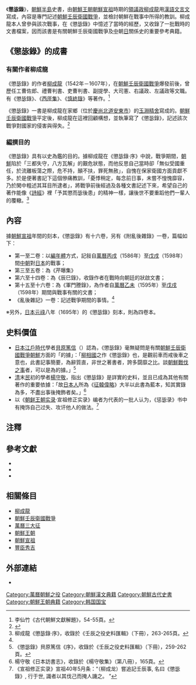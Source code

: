 {{Infobox Korean name
|img=Chingbirok.jpg
|imgwidth=150
|caption=《'''懲毖錄'''》書影
|hangul=징비록
|hanja=懲毖錄
|rr=jing bi rok
|mr=ching pi rok 
}}
《'''懲毖錄'''》，[[朝鮮半島|朝鮮半島]]史書，由[[朝鮮王朝|朝鮮王朝]][[朝鮮宣祖|朝鮮宣祖]]時期的[[領議政|領議政]][[柳成龍|柳成龍]]用[[漢語|漢語]][[文言文|文言文]]寫成，內容是專門記述[[朝鮮壬辰衛國戰爭|朝鮮壬辰衛國戰爭]]，並檢討朝鮮在戰事中所得的教訓。柳成龍本人曾參與該次戰事，在《懲毖錄》中憶述了當時的經歷，又收錄了一批戰時的文書檔案，因而該書是有關朝鮮壬辰衛國戰爭及[[中國|中]]朝[[日本|日]]關係史的重要參考典籍。

== 《懲毖錄》的成書 ==
=== 有關作者柳成龍===
《懲毖錄》的作者[[柳成龍|柳成龍]]（1542年－1607年），在[[朝鮮壬辰衛國戰爭|朝鮮壬辰衛國戰爭]]爆發前後，曾歷任工曹佐郎、禮曹判書、吏曹判書、副提學、大司憲、右議政、左議政等文職。有《懲毖錄》、《[[西厓集|西厓集]]》、《[[慎終錄|慎終錄]]》等著作。<ref name="李仙竹">李仙竹《古代朝鮮文獻解題》，54-55頁。</ref>

《懲毖錄》一書是柳成龍在家鄉（位於[[慶尚北道|慶尚北道]][[安東市|安東市]]）的[[玉淵精舍|玉淵精舍]]寫成的。[[朝鮮壬辰衛國戰爭|朝鮮壬辰衛國戰爭]]平定後，柳成龍在這裡回顧構想，並執筆寫了《懲毖錄》，記述該次戰爭對國家的侵害與得失。<ref>{{Cite web |url=http://www.andong.go.kr/open_content/ch/news/notice/?command=view&id=FB83554E-35C1-4C85-803B-0EE2569F4491 |title=歡迎光臨韓國精神文化首都─安東：玉淵精舍 |access-date=2008-04-01 |archive-date=2009-02-13 |archive-url=https://web.archive.org/web/20090213103228/http://andong.go.kr/open_content/ch/news/notice/?command=view&id=FB83554E-35C1-4C85-803B-0EE2569F4491 |dead-url=no }}</ref>

=== 編撰目的 ===
《懲毖錄》具有以史為鑑的目的。據柳成龍在《懲毖錄‧序》中說，戰爭期間，[[朝鮮王朝|朝鮮]]陷於「三都失守，八方瓦解」的艱危狀態，而他反思自己當時卻「無似受國重任，於流離板蕩之際，危不持，顛不扶，罪死無赦」，自愧在保家衛國方面貢獻不多。於是便著書記下這個慘痛教訓，「憂悸稍定，每念前日事，未嘗不惶愧靡容，乃於閑中粗述其耳目所逮者」，將戰爭前後經過及各種文書記述下來，希望自己的著作能像《[[詩經|詩經]]》裡「予其懲而毖後患」的精神一樣，讓後世不要重蹈他們一輩人的覆轍。<ref>柳成龍《懲毖錄‧序》，收錄於《壬辰之役史料匯輯》（下冊），263-265頁。</ref>

== 內容 ==
據[[朝鮮宣祖|朝鮮宣祖]]年間的刻本，《懲毖錄》有十六卷，另有《附亂後雜錄》一卷，篇幅如下：
* 第一至二卷：以[[編年體|編年體]]方式，記敍自[[萬曆|萬曆]][[丙戌|丙戌]]（1586年）至[[戊戌|戊戌]]（1598年）間[[中國|中]][[朝鮮王朝|朝]]對[[日本|日本]]的戰事；
* 第三至五卷：為《芹曝集》
* 第六至十四卷：為《辰巳錄》，收錄作者在戰時向朝廷的狀啟文書；
* 第十五至十六卷：為《軍門謄錄》，為作者自[[萬曆|萬曆]][[乙未|乙未]]（1595年）至[[戊戌|戊戌]]（1598年）期間與戰事有關的文書；
* 《亂後雜記》一卷：記述戰爭期間的事情。<ref name="李仙竹" />
※另外，[[日本|日本]][[元祿|元祿]]八年（1695年）的《懲毖錄》刻本，則為四卷本。

== 史料價值 ==
* [[日本|日本]][[江戶時代|江戶時代]]學者[[貝原篤信|貝原篤信]]（{{link-ja|貝原益軒|貝原益軒}}）認為，《懲毖錄》毫無疑問是有關[[朝鮮壬辰衛國戰爭|朝鮮壬辰衛國戰爭]][[朝鮮王朝|朝鮮]]方面的「的據」：「[[柳成龍|柳相國]]之作《懲毖錄》也，是觀前車而戒後車之意也，此書記事簡要，為辭質直，非世之著書者，誇多闘靡之比。談[[朝鮮壬辰衛國戰爭|朝鮮戰伐之事]]者，可以是為的據。」<ref>《懲毖錄》貝原篤信《序》，收錄於《壬辰之役史料匯輯》（下冊），259-262頁。</ref>
* [[清|清]]末[[中華民國|民]]初的學者[[楊守敬|楊守敬]]，指出《懲毖錄》是詳實的史料，並且已成為其他有關著作的重要依據：「故[[日本人|日本人]]所為《[[征韓偉略|征韓偉略]]》大半以此書為藍本，知其實錄為多，不盡出事後掩飾者矣。」<ref>楊守敬《日本訪書志》，收錄於《楊守敬集》（第八冊），165頁。</ref>
* 以《[[朝鲜王朝实录|朝鲜王朝实录]]·宣祖修正实录》编者为代表的一批人认为，《惩毖录》书中有掩饰自己过失、攻讦他人的做法。<ref>《宣祖修正实录》宣祖40年5月条：“（柳成龙）嘗追記壬辰事, 名曰《懲毖錄》, 行于世, 識者以其伐己而掩人譏之。 ”</ref>

== 注釋 ==
{{reflist|2}}

== 參考文獻 ==
<div class="references-small">
* {{cite book|title=《懲毖錄》（收錄於《壬辰之役史料匯輯》下冊）|author=[[柳成龍|柳成龍]]||location=[[北京|北京]]|publisher=[[全國圖書館文獻縮微複製中心|全國圖書館文獻縮微複製中心]]（1990）|language=zh}}
* {{cite book|title=《古代朝鮮文獻解題》|author=[[李仙竹|李仙竹]]主編|location=[[北京|北京]]|publisher=[[北京大學|北京大學]]出版社（1997）ISBN 7-301-03523-3|language=zh}}
* {{cite book|title=《[[日本訪書志|日本訪書志]]》（收錄於《楊守敬集》（第八冊）|author=[[楊守敬|楊守敬]]||location=[[武漢|武漢]]|publisher=[[湖北|湖北]][[人民出版社|人民出版社]]、[[湖北教育出版社|湖北教育出版社]]（1997）ISBN 7-216-02048-0|language=zh}}
{{wikisource}}
</div>

== 相關條目 ==
* [[柳成龍|柳成龍]]
* [[朝鮮壬辰衛國戰爭|朝鮮壬辰衛國戰爭]]
* [[萬曆三大征|萬曆三大征]]
* [[朝鮮王朝|朝鮮王朝]]
* [[朝鮮宣祖|朝鮮宣祖]]
* [[豐臣秀吉|豐臣秀吉]]

== 外部連結 ==
* {{zh}}{{cite web|url=http://www.andong.go.kr/open_content/ch/news/notice/?command=view&id=FB83554E-35C1-4C85-803B-0EE2569F4491|title=歡迎光臨韓國精神文化首都─安東：玉淵精舍|access-date=2008-04-01|archive-date=2009-02-13|archive-url=https://web.archive.org/web/20090213103228/http://andong.go.kr/open_content/ch/news/notice/?command=view&id=FB83554E-35C1-4C85-803B-0EE2569F4491|dead-url=no}}

[[Category:萬曆朝鮮之役|Category:萬曆朝鮮之役]]
[[Category:朝鮮漢文典籍|Category:朝鮮漢文典籍]]
[[Category:朝鮮古代史書|Category:朝鮮古代史書]]
[[Category:朝鮮王朝典籍|Category:朝鮮王朝典籍]]
[[Category:韩国国宝|Category:韩国国宝]]